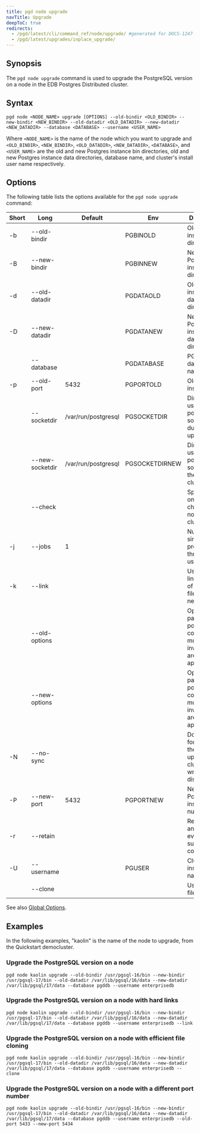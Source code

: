 ```yaml
---
title: pgd node upgrade
navTitle: Upgrade
deepToC: true
redirects:
  - /pgd/latest/cli/command_ref/node/upgrade/ #generated for DOCS-1247-PGD-6.0-Docs
  - /pgd/latest/upgrades/inplace_upgrade/
---
```


## Synopsis

The `pgd node upgrade` command is used to upgrade the PostgreSQL version on a node in the EDB Postgres Distributed cluster.

## Syntax

```plaintext
pgd node <NODE_NAME> upgrade [OPTIONS] --old-bindir <OLD_BINDIR> --new-bindir <NEW_BINDIR> --old-datadir <OLD_DATADIR> --new-datadir <NEW_DATADIR> --database <DATABASE> --username <USER_NAME>
```

Where `<NODE_NAME>` is the name of the node which you want to upgrade and `<OLD_BINDIR>`, `<NEW_BINDIR>`, `<OLD_DATADIR>`, `<NEW_DATADIR>`, `<DATABASE>`, and `<USER_NAME>` are the old and new Postgres instance bin directories, old and new Postgres instance data directories, database name, and cluster's install user name respectively.

## Options

The following table lists the options available for the `pgd node upgrade` command:

| Short | Long            | Default             | Env            | Description                                                               |
|-------|-----------------|---------------------|----------------|---------------------------------------------------------------------------|
| -b    | --old-bindir    |                     | PGBINOLD       | Old Postgres instance bin directory                                       |
| -B    | --new-bindir    |                     | PGBINNEW       | New Postgres instance bin directory                                       |
| -d    | --old-datadir   |                     | PGDATAOLD      | Old Postgres instance data directory                                      |
| -D    | --new-datadir   |                     | PGDATANEW      | New Postgres instance data directory                                      |
|       | --database      |                     | PGDATABASE     | PGD database name                                                         |
| -p    | --old-port      | 5432                | PGPORTOLD      | Old Postgres instance port                                                |
|       | --socketdir     | /var/run/postgresql | PGSOCKETDIR    | Directory to use for postmaster sockets during upgrade                    |
|       | --new-socketdir | /var/run/postgresql | PGSOCKETDIRNEW | Directory to use for postmaster sockets in the new cluster                |
|       | --check         |                     |                | Specify to only perform checks and not modify clusters                    |
| -j    | --jobs          | 1                   |                | Number of simultaneous processes or threads to use                        |
| -k    | --link          |                     |                | Use hard links instead of copying files to the new cluster                |
|       | --old-options   |                     |                | Option to pass to old postgres command, multiple invocations are appended |
|       | --new-options   |                     |                | Option to pass to new postgres command, multiple invocations are appended |
| -N    | --no-sync       |                     |                | Don't wait for all files in the upgraded cluster to be written to disk    |
| -P    | --new-port      | 5432                | PGPORTNEW      | New Postgres instance port number                                         |
| -r    | --retain        |                     |                | Retain SQL and log files even after successful completion                 |
| -U    | --username      |                     | PGUSER         | Cluster's install user name                                               |
|       | --clone         |                     |                | Use efficient file cloning                                                |

See also [Global Options](/pgd/latest/reference/cli/command_ref/#global-options).

## Examples

In the following examples, "kaolin" is the name of the node to upgrade, from the Quickstart democluster.

### Upgrade the PostgreSQL version on a node

```shell
pgd node kaolin upgrade --old-bindir /usr/pgsql-16/bin --new-bindir /usr/pgsql-17/bin --old-datadir /var/lib/pgsql/16/data --new-datadir /var/lib/pgsql/17/data --database pgddb --username enterprisedb
```

### Upgrade the PostgreSQL version on a node with hard links

```shell
pgd node kaolin upgrade --old-bindir /usr/pgsql-16/bin --new-bindir /usr/pgsql-17/bin --old-datadir /var/lib/pgsql/16/data --new-datadir /var/lib/pgsql/17/data --database pgddb --username enterprisedb --link
```

### Upgrade the PostgreSQL version on a node with efficient file cloning

```shell
pgd node kaolin upgrade --old-bindir /usr/pgsql-16/bin --new-bindir /usr/pgsql-17/bin --old-datadir /var/lib/pgsql/16/data --new-datadir /var/lib/pgsql/17/data --database pgddb --username enterprisedb --clone
```

### Upgrade the PostgreSQL version on a node with a different port number

```shell
pgd node kaolin upgrade --old-bindir /usr/pgsql-16/bin --new-bindir /usr/pgsql-17/bin --old-datadir /var/lib/pgsql/16/data --new-datadir /var/lib/pgsql/17/data --database pgddb --username enterprisedb --old-port 5433 --new-port 5434
```
